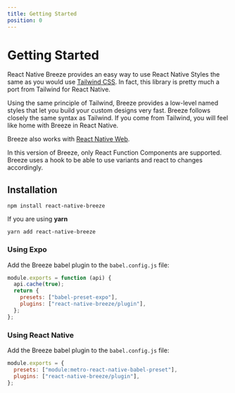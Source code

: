 ```yaml
---
title: Getting Started
position: 0
---
```



# Getting Started

React Native Breeze provides an easy way to use React Native Styles the same as you would use [Tailwind CSS](https://tailwindcss.com/). In fact, this library is pretty much a port from Tailwind for React Native.

Using the same principle of Tailwind, Breeze provides a low-level named styles that let you build your custom designs very fast. Breeze follows closely the same syntax as Tailwind. If you come from Tailwind, you will feel like home with Breeze in React Native.

Breeze also works with [React Native Web](https://github.com/necolas/react-native-web).

<Note>
  In this version of Breeze, only React Function Components are supported.
  Breeze uses a hook to be able to use variants and react to changes
  accordingly.
</Note>

## Installation

```shell simple
npm install react-native-breeze
```

If you are using **yarn**

```shell simple
yarn add react-native-breeze
```

### Using Expo

Add the Breeze babel plugin to the `babel.config.js` file:

```js filename=babel.config.js
module.exports = function (api) {
  api.cache(true);
  return {
    presets: ["babel-preset-expo"],
    plugins: ["react-native-breeze/plugin"],
  };
};
```

### Using React Native

Add the Breeze babel plugin to the `babel.config.js` file:

```js filename=babel.config.js
module.exports = {
  presets: ["module:metro-react-native-babel-preset"],
  plugins: ["react-native-breeze/plugin"],
};
```
